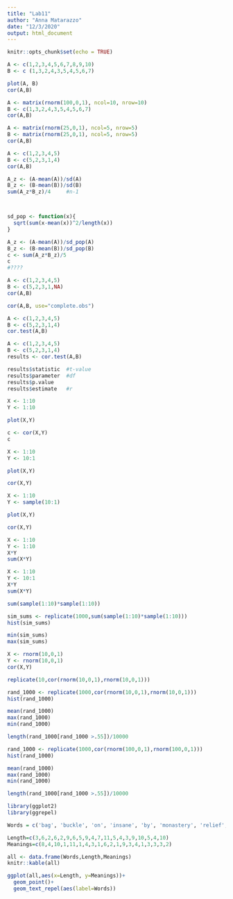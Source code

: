 ```yaml
---
title: "Lab11"
author: "Anna Matarazzo"
date: "12/3/2020"
output: html_document
---
```


```r
knitr::opts_chunk$set(echo = TRUE)
```


```r
A <- c(1,2,3,4,5,6,7,8,9,10)
B <- c (1,3,2,4,3,5,4,5,6,7)

plot(A, B)
cor(A,B)
```

```r
A <- matrix(rnorm(100,0,1), ncol=10, nrow=10)
B <- c(1,3,2,4,3,5,4,5,6,7)
cor(A,B)
```

```r
A <- matrix(rnorm(25,0,1), ncol=5, nrow=5)
B <- matrix(rnorm(25,0,1), ncol=5, nrow=5)
cor(A,B)
```

```r
A <- c(1,2,3,4,5)
B <- c(5,2,3,1,4)
cor(A,B)

A_z <- (A-mean(A))/sd(A)
B_z <- (B-mean(B))/sd(B)
sum(A_z*B_z)/4     #n-1



sd_pop <- function(x){
  sqrt(sum(x-mean(x))^2/length(x))
}

A_z <- (A-mean(A))/sd_pop(A)
B_z <- (B-mean(B))/sd_pop(B)
c <- sum(A_z*B_z)/5
c
#????
```

```r
A <- c(1,2,3,4,5)
B <- c(5,2,3,1,NA)
cor(A,B)

cor(A,B, use="complete.obs")
```

```r
A <- c(1,2,3,4,5)
B <- c(5,2,3,1,4)
cor.test(A,B)
```

```r
A <- c(1,2,3,4,5)
B <- c(5,2,3,1,4)
results <- cor.test(A,B)

results$statistic  #t-value
results$parameter  #df
results$p.value
results$estimate   #r
```

```r
X <- 1:10
Y <- 1:10

plot(X,Y)

c <- cor(X,Y)
c
```

```r
X <- 1:10
Y <- 10:1

plot(X,Y)

cor(X,Y)
```

```r
X <- 1:10
Y <- sample(10:1)

plot(X,Y)

cor(X,Y)
```

```r
X <- 1:10
Y <- 1:10
X*Y
sum(X*Y)
```

```r
X <- 1:10
Y <- 10:1
X*Y
sum(X*Y)
```

```r
sum(sample(1:10)*sample(1:10))
```

```r
sim_sums <- replicate(1000,sum(sample(1:10)*sample(1:10)))
hist(sim_sums)

min(sim_sums)
max(sim_sums)

```

```r
X <- rnorm(10,0,1)
Y <- rnorm(10,0,1)
cor(X,Y)
```

```r
replicate(10,cor(rnorm(10,0,1),rnorm(10,0,1)))
```

```r
rand_1000 <- replicate(1000,cor(rnorm(10,0,1),rnorm(10,0,1)))
hist(rand_1000)
```

```r
mean(rand_1000)
max(rand_1000)
min(rand_1000)

length(rand_1000[rand_1000 >.55])/10000
```

```r
rand_1000 <- replicate(1000,cor(rnorm(100,0,1),rnorm(100,0,1)))
hist(rand_1000)

mean(rand_1000)
max(rand_1000)
min(rand_1000)

length(rand_1000[rand_1000 >.55])/10000
```

```r
library(ggplot2)
library(ggrepel)

Words = c('bag', 'buckle', 'on', 'insane', 'by', 'monastery', 'relief', 'slope','scoubdrel','loss','holiday','pretentious','solid','time','gut','tarantula','generality','arise','blot','infectious')

Length=c(3,6,2,6,2,9,6,5,9,4,7,11,5,4,3,9,10,5,4,10)
Meanings=c(8,4,10,1,11,1,4,3,1,6,2,1,9,3,4,1,3,3,3,2)

all <- data.frame(Words,Length,Meanings)
knitr::kable(all)

```

```r
ggplot(all,aes(x=Length, y=Meanings))+
  geom_point()+
  geom_text_repel(aes(label=Words))
```

```r

```








```r

```

```r

```

```r

```

```r

```

```r

```

```r

```

```r

```












